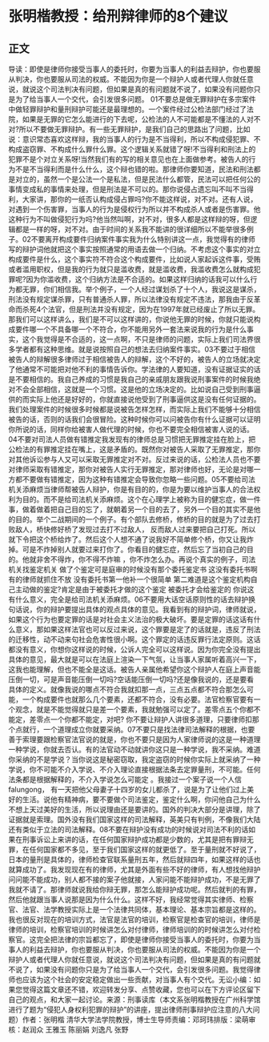 # 张明楷教授：给刑辩律师的8个建议
## 正文
导读：即使是律师你接受当事人的委托时，你要为当事人的利益去辩护，你也要服从判决，你也要服从司法的权威。不能因为你是一个辩护人或者代理人你就任意说，就说这个司法判决有问题，但如果是真的有问题就不说了，如果没有问题你只是为了给当事人一个交代，会引发很多问题。 01不要总是做无罪辩护在多宗案件中做轻罪辩护和量刑辩护可能还是最理想的。一个案件经过公检法部门经过了法院，如果是无罪的它怎么能进行的下去呢，公检法的人不可能都是不懂法的人对不对?所以不要做无罪辩护。有一些无罪辩护，是我们自己的思路出了问题，比如说：意识常态喜欢这样辩，我的当事人的行为是不当得利，所以不构成侵犯罪、不构成盗窃罪、不构成什么罪什么罪。这个逻辑关系就错了呀!不当得利和刑法上的犯罪不是个对立关系呀!当然我们有的写的相关意见也在上面做参考。被告人的行为不是不当得利而是什么什么，这个辩也错的啦。那律师你要知道，民法和刑法都是对立的，虽然一个是公法一个是私法，但是民法什么都管，民法可以把任何公的事情变成私的事情来处理，但是刑法是不可以的。那你说侵占遗忘叫不叫不当得利，大家讲，那你的一纸否认构成侵占罪吗?你不能这样说，对不对。还有人说，对遇到一个伤害罪，当事人的行为是侵权行为所以并不构成杀人或者是伤害罪。他这种行为不叫做侵犯行为吗?他当然叫啊，对不对，很多人都是这样辩的呀，但逻辑都是一样的呀，对不对。由于时间的关系我不能讲的很详细所以不能举很多例子。02不要离开构成要件归纳案件事实我为什么特别讲这一点，我觉得有的律师写的辩护词他就把这个事实按照通常的用语去做一个归纳。不考虑这个事实的对立构成要件是什么，这个事实符不符合这个构成要件，比如说人家起诉这件事，受贿或者滥用职权，但是我的行为就只是滥收费，就是滥收费，我滥收费怎么就构成犯罪呢?因为你滥收费，这个归纳方法是不合适的。如果这样归纳的话我可以什么行为都无罪，你们相信我。举个例子，一个人经过谋划杀了十个人，我说这是谋杀，刑法没有规定谋杀罪，只有普通杀人罪，所以法律没有规定不违法，那我由于反革命而杀死4个法官，但是刑法并没有规定，因为在1997年就已经废止了所以无罪。那我们可以这样讲么，我们是不可以这样讲的，你说他无罪的时候，你就只能说构成要件哪一个不具备哪一个不符合，你不能用另外一套法来说我的行为是什么事实，这个我觉得是不合适的，这一点啊，不只是律师的问题，实际上我们司法界很多学者都有这种思维。就是说按照自己的想法去归纳案件事实。03不要过于相信被告人的辩解很多律师过于相信被告人的辩解，这个不好的，被告人的立场就决定了他通常不可能把对他不利的事情告诉你。学法律的人要知道，没有证据证实的话是不要相信的。我自己养成的习惯是我自己的亲戚朋友跟我说刑事案件的时候我绝对不会全部相信，这就是一个习惯。这是他的立场决定的。比如说自己受到刑事逼供的而实际上他还是好好的，你就直接说他受到了刑事逼供这是没有任何证据的。我们处理案件的时候很多时候都是说被告怎样怎样，而实际上我们不能够十分相信被告的话，否则的话我们会很冒险。这种时候你可以问被告你有什么证据可以证明你所说的话，同样你给被害人做代理的时候，你也不要完全相信被害人说的话。04不要对司法人员做有错推定我发现有的律师总是习惯把无罪推定挂在脸上，把公检法的有罪推定挂在嘴上，这是矛盾的。既然你对被告人采取了无罪推定，那你对其他诉讼参与人又可以采取无罪推定对不对。反过来说的话，公检法人员也不要对律师采取有错推定，那你对被告人实行无罪推定，那对律师也好，无论是对哪一方都不要做有错推定，因为这种有错推定会导致你忽略一些问题。05不要给司法机关添麻烦当律师帮被告人辩护，你是有目的的，你是为要以维护当事人的合法权利为目的。而不是给司法机关添麻烦。这个在心理学上被称为目的健忘症，做一件事，做着做着把自己目的忘了，就朝着另一个目的去了，另外一个目的其实不是他的目的。举个二战期间的一个例子。有个部队去修桥，修桥的目的就是为了过去打败敌人，桥快修好桥了发现过去打不过敌人， 反而敌人过来要把自己打死。所以就下令把这个桥给炸了。然后这个人想不通了说我好不简单修个桥，你又让我炸掉。可是不炸掉别人就要过来打你了。你看目的健忘症，然后忘了当初自己的目的。他就非舍不得炸，你不得不炸嘛 ，你不炸怎么办。再说个真实的例子，司法机关找鉴定机关 做了个鉴定可是庭审的时候没有那个委托鉴定书 这没有委托书啊有的律师就抓住不放 没有委托书第一他补一个很简单 第二难道是这个鉴定机构自己主动做的鉴定?肯定是由于被委托才做的这个鉴定 被委托才会给鉴定的 你说这有什么意义，完全是给司法机关添麻烦。06不要用大话空话原则性的话去辩护换句话说，你的辩护要提出具体的观点具体的意见。我看到有的辩护词，律师就说，如果这个行为也要定罪的话是对社会主义法治的极大破坏。要是定罪的话这话有什么意义，那如果这样法官也可以反过来说，这个罪要是定了的话就是，违反了刑法的迁移性，动不动来句社会危害性很小啊。这个罪定的话违反罪行法定原则。这话都没有意义，你想你这样说的时候，公诉人完全可以这样说。因为你完全没有提出具体的意见，最大就是可以在法庭上渲染一下气氛，让当事人家属听着高兴一下，这我也能理解，但也不能全是这话。被告人亲属他希望你这个辩护人在庭上声音能压倒一切，可是声音能压倒一切吗?空话能压倒一切吗?还是像我说的，还是要看具体的定义。就像我说的哪点不符合我就扣那一点，三点五点都不符合那怎么可能，一个构成要件也就那么几个要素，还都不符合，没有必要。法官检察官要有一个观念，就是不能觉得就只是差一个要素，我就勉强可以定了。差零点五个你都不能定，差零点一个你都不能定，对吧? 你不要让辩护人讲很多道理，只要律师扣那个点就行，一个道理成立你就要采纳。07不要只是找法律司法解释的根据，也要善于索理要跟检察官法官说的就是，你也不要只是因为人家律师说的这是一种道理一种学说，你就去否认。有的法官动不动就讲你这只是一种学说，我不采纳。难道你采纳的不是学说？当你说这是秘密窃取，我定盗窃的时候你实际上就采纳了一种学说，你不可能不介入学说、不介入理论直接根据法条去定罪量刑，不可能。任何法条都是根据解释的，不介入学说怎么可能定 。我接过一个案子说一个人信falungong， 有一天把他父母妻子十四岁的女儿都杀了，说是为了让他们过上美好的生活。说他有精神病，要不要做个司法鉴定，鉴定什么啊，你问他自己为什么不想上天过美好的生活，所以说理由还是要讲的。国外的判决大部分是讲理，除了证据就是索理。国外没有我们国家这样的司法解释，英美只有判例，不像我们大陆还有类似于立法的司法解释。08不要在辩护没有成功的时候说对司法不利的话如果在刑事诉讼上来讲的话，在任何国家辩护成功都是少数的，尤其是把有罪辩无罪，在任何国家都不多见，至于我们国家这样的就更低了。至于量刑就不好说了，日本的量刑是具体的，律师检查官联系量刑五年，然后就辩四年，如果这样的话也就算成功了。我发现现在有的律师，尤其是外面有些不好的律师，有人想找他辩护问问能不能成功，别人都不接的案子他就接，人家问能不能辩护成功，不是无罪了我就不请了。那律师就说我给你辩无罪，那怎么能辩护成功呢。然后就判的有罪，然后他就跟当事人说那是因为什么什么。这样不好，我经常觉得其实律师、检察官、法官、法学教授实际上是一个法律共同体，基本理论、基本宗旨都是这样的。我也很反对现在的培训方式，法官是法官的培训，检察官是检查官的培训，律师是律师的培训，检察官培训的时候讲怎么对付律师，律师培训的的时候讲怎么对付检察官。这完全把法律的宗旨都忘了，即使是律师你接受当事人的委托时，你要为当事人的利益去辩护，你也要服从判决，你也要服从司法的权威。不能因为你是一个辩护人或者代理人你就任意说，就说这个司法判决有问题，但如果是真的有问题就不说了，如果没有问题你只是为了给当事人一个交代，会引发很多问题。我觉得律师也应该为这个社会的安定稳定做出一些贡献，对当事人有个交代。无讼小编：如果您觉得这篇文章还不错，欢迎转发分享、点赞收藏，您也可以在下方评论区留下自己的观点，和大家一起讨论。来源：刑事读库（本文系张明楷教授在广州科学馆进行了题为“侵犯人身权利犯罪的辩护”的讲座，提出律师刑事辩护应注意的八大问题）作者：张明楷 清华大学法学院教授，博士生导师责编：邓珂玮排版：梁萌审核：赵润众 王雅玉 陈丽娟 刘逸凡 张野